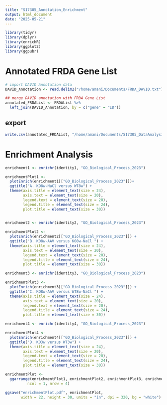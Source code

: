 ```yaml
---
title: "S17305_Annotation_Enrichment"
output: html_document
date: "2025-05-21"
---
```


```r
library(tidyr)
library(dplyr)
library(enrichR)
library(ggplot2)
library(ggpubr)
```


# Annotated FRDA Gene List 
```r
# import DAVID Annotation data 
DAVID_Annotation <- read.delim2("/home/amani/Documents/FRDA_DAVID.txt") 
```

```r
## merge DAVID annotation with FRDA Gene List
annotated_FRDAList <- FRDAList %>%
  left_join(DAVID_Annotation, by = c("gene" = "ID"))
```


## export 
```r
write.csv(annotated_FRDAList, "/home/amani/Documents/S17305_DataAnalysis/annotated_FRDAList.csv", row.names =  F, quote = F)
```

# Enrichment Analysis 
```r
enrichment1 <- enrichr(identity1, "GO_Biological_Process_2023")

enrichmentPlot1 <- 
  plotEnrich(enrichment1[["GO_Biological_Process_2023"]])+
  ggtitle("A. KO8w-NaCl versus WT8w") + 
  theme(axis.title = element_text(size = 24), 
        axis.text = element_text(size = 20), 
        legend.text = element_text(size = 20), 
        legend.title = element_text(size = 24), 
        plot.title = element_text(size = 30))
  
```

```r
enrichment2 <- enrichr(identity2, "GO_Biological_Process_2023")

enrichmentPlot2 <- 
  plotEnrich(enrichment2[["GO_Biological_Process_2023"]]) + 
  ggtitle("B. KO8w-AAV versus KO8w-NaCl	") +
  theme(axis.title = element_text(size = 24), 
        axis.text = element_text(size = 20), 
        legend.text = element_text(size = 20), 
        legend.title = element_text(size = 24), 
        plot.title = element_text(size = 30))

```


```r
enrichment3 <- enrichr(identity3, "GO_Biological_Process_2023")

enrichmentPlot3 <- 
  plotEnrich(enrichment3[["GO_Biological_Process_2023"]]) + 
  ggtitle("C. KO8w-AAV versus WT8w-NaCl	") + 
  theme(axis.title = element_text(size = 24), 
        axis.text = element_text(size = 20), 
        legend.text = element_text(size = 20), 
        legend.title = element_text(size = 24), 
        plot.title = element_text(size = 30))
```

```r
enrichment4 <- enrichr(identity4, "GO_Biological_Process_2023")

enrichmentPlot4 <- 
  plotEnrich(enrichment4[["GO_Biological_Process_2023"]]) + 
  ggtitle("D. KO3w versus WT3w") + 
  theme(axis.title = element_text(size = 24), 
        axis.text = element_text(size = 20), 
        legend.text = element_text(size = 20), 
        legend.title = element_text(size = 24), 
        plot.title = element_text(size = 30))

```


```r
enrichmentPlot <-
  ggarrange(enrichmentPlot1, enrichmentPlot2, enrichmentPlot3, enrichmentPlot4, 
          ncol = 1, nrow = 4)
```


```r
ggsave("enrichmentPlot.pdf", enrichmentPlot,
       width = 22, height = 30, units = "in", dpi = 320, bg = "white")
```











